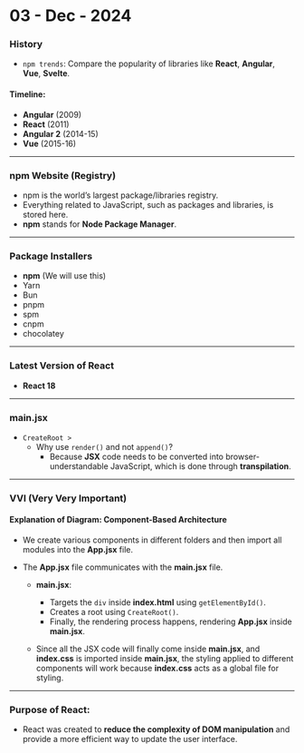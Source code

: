 # 03 - Dec - 2024

### History

- `npm trends`: Compare the popularity of libraries like **React**, **Angular**, **Vue**, **Svelte**.

#### Timeline:
- **Angular** (2009)
- **React** (2011)
- **Angular 2** (2014-15)
- **Vue** (2015-16)

---

### npm Website (Registry)
- npm is the world’s largest package/libraries registry.
- Everything related to JavaScript, such as packages and libraries, is stored here.
- **npm** stands for **Node Package Manager**.

---

### Package Installers
- **npm** (We will use this)
- Yarn
- Bun
- pnpm
- spm
- cnpm
- chocolatey

---

### Latest Version of React
- **React 18**

---

### main.jsx

- `CreateRoot >`
  - Why use `render()` and not `append()`?
    - Because **JSX** code needs to be converted into browser-understandable JavaScript, which is done through **transpilation**.

---

### VVI (Very Very Important)

#### Explanation of Diagram: **Component-Based Architecture**
- We create various components in different folders and then import all modules into the **App.jsx** file.
- The **App.jsx** file communicates with the **main.jsx** file.

  - **main.jsx**:
    - Targets the `div` inside **index.html** using `getElementById()`.
    - Creates a root using `CreateRoot()`.
    - Finally, the rendering process happens, rendering **App.jsx** inside **main.jsx**.

  - Since all the JSX code will finally come inside **main.jsx**, and **index.css** is imported inside **main.jsx**, the styling applied to different components will work because **index.css** acts as a global file for styling.

---

### Purpose of React:
- React was created to **reduce the complexity of DOM manipulation** and provide a more efficient way to update the user interface.
